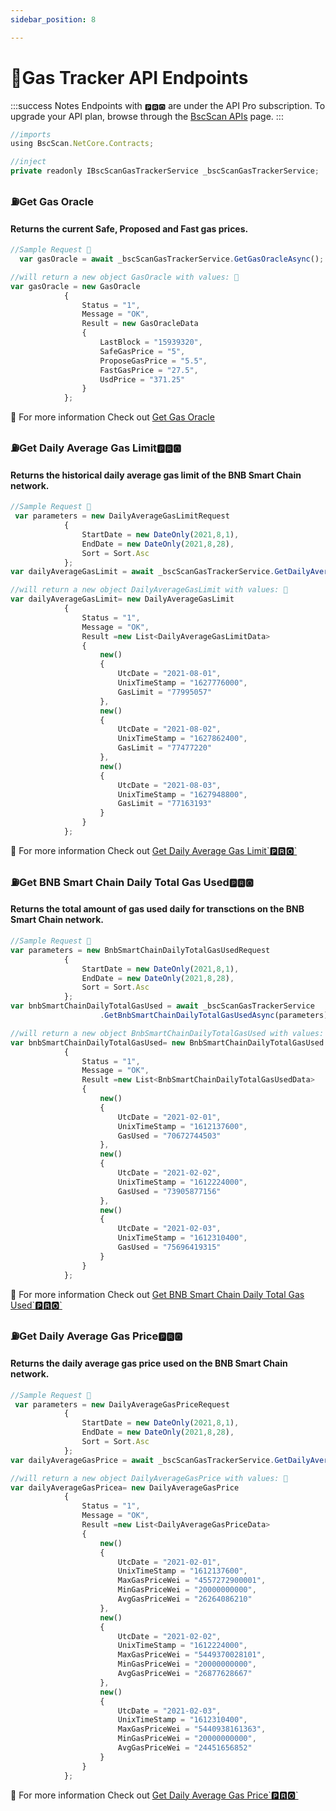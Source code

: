 ```yaml
---
sidebar_position: 8

---
```


# 🎯Gas Tracker API Endpoints

:::success Notes
Endpoints with `🅿🆁🅾` are under the API Pro subscription. To upgrade your API plan, browse through the [BscScan APIs](https://bscscan.com/s_checkout) page.
:::

```jsx
//imports
using BscScan.NetCore.Contracts;

//inject
private readonly IBscScanGasTrackerService _bscScanGasTrackerService;
```
### ⛽️Get Gas Oracle
#### Returns the current Safe, Proposed and Fast gas prices.

<Tabs>
  <TabItem value="request" label="Request" default>

```jsx
//Sample Request 🍎
  var gasOracle = await _bscScanGasTrackerService.GetGasOracleAsync();
```
  </TabItem>
  <TabItem value="response" label="Response">    

```js
//will return a new object GasOracle with values: 🍊
var gasOracle = new GasOracle
            {
                Status = "1",
                Message = "OK",
                Result = new GasOracleData
                {
                    LastBlock = "15939320",
                    SafeGasPrice = "5",
                    ProposeGasPrice = "5.5",
                    FastGasPrice = "27.5",
                    UsdPrice = "371.25"
                }
            };
```
  </TabItem>
  <TabItem value="..." label="...">
   🍌 For more information Check out  
   <a target="_blank" href="https://docs.bscscan.com/api-endpoints/gas-tracker#get-gas-oracle"> Get Gas Oracle</a>
  </TabItem>
</Tabs>

### ⛽️Get Daily Average Gas Limit`🅿🆁🅾`
#### Returns the historical daily average gas limit of the BNB Smart Chain network.

<Tabs>
  <TabItem value="request" label="Request" default>

```jsx
//Sample Request 🍎
 var parameters = new DailyAverageGasLimitRequest
            {
                StartDate = new DateOnly(2021,8,1),
                EndDate = new DateOnly(2021,8,28),
                Sort = Sort.Asc
            };
var dailyAverageGasLimit = await _bscScanGasTrackerService.GetDailyAverageGasLimitAsync(parameters);
```
  </TabItem>
  <TabItem value="response" label="Response">    

```js
//will return a new object DailyAverageGasLimit with values: 🍊
var dailyAverageGasLimit= new DailyAverageGasLimit
            {
                Status = "1",
                Message = "OK",
                Result =new List<DailyAverageGasLimitData>
                {
                    new()
                    {
                        UtcDate = "2021-08-01",
                        UnixTimeStamp = "1627776000",
                        GasLimit = "77995057"
                    },
                    new()
                    {
                        UtcDate = "2021-08-02",
                        UnixTimeStamp = "1627862400",
                        GasLimit = "77477220"
                    },
                    new()
                    {
                        UtcDate = "2021-08-03",
                        UnixTimeStamp = "1627948800",
                        GasLimit = "77163193"
                    }
                }
            };
```
  </TabItem>
  <TabItem value="..." label="...">
   🍌 For more information Check out  
   <a target="_blank" href="https://docs.bscscan.com/api-endpoints/gas-tracker#get-daily-average-gas-limit"> Get Daily Average Gas Limit`🅿🆁🅾`</a>
  </TabItem>
</Tabs>

### ⛽️Get BNB Smart Chain Daily Total Gas Used`🅿🆁🅾`
#### Returns the total amount of gas used daily for transctions on the BNB Smart Chain network.

<Tabs>
  <TabItem value="request" label="Request" default>

```jsx
//Sample Request 🍎
var parameters = new BnbSmartChainDailyTotalGasUsedRequest
            {
                StartDate = new DateOnly(2021,8,1),
                EndDate = new DateOnly(2021,8,28),
                Sort = Sort.Asc
            };
var bnbSmartChainDailyTotalGasUsed = await _bscScanGasTrackerService
                    .GetBnbSmartChainDailyTotalGasUsedAsync(parameters);
```
  </TabItem>
  <TabItem value="response" label="Response">    

```js
//will return a new object BnbSmartChainDailyTotalGasUsed with values: 🍊
var bnbSmartChainDailyTotalGasUsed= new BnbSmartChainDailyTotalGasUsed
            {
                Status = "1",
                Message = "OK",
                Result =new List<BnbSmartChainDailyTotalGasUsedData>
                {
                    new()
                    {
                        UtcDate = "2021-02-01",
                        UnixTimeStamp = "1612137600",
                        GasUsed = "70672744503"
                    },
                    new()
                    {
                        UtcDate = "2021-02-02",
                        UnixTimeStamp = "1612224000",
                        GasUsed = "73905877156"
                    },
                    new()
                    {
                        UtcDate = "2021-02-03",
                        UnixTimeStamp = "1612310400",
                        GasUsed = "75696419315"
                    }
                }
            };
```
  </TabItem>
  <TabItem value="..." label="...">
   🍌 For more information Check out  
   <a target="_blank" href="https://docs.bscscan.com/api-endpoints/gas-tracker#get-bnb-smart-chain-daily-total-gas-used"> Get BNB Smart Chain Daily Total Gas Used`🅿🆁🅾`</a>
  </TabItem>
</Tabs>

### ⛽️Get Daily Average Gas Price`🅿🆁🅾`
#### Returns the daily average gas price used on the BNB Smart Chain network.

<Tabs>
  <TabItem value="request" label="Request" default>

```jsx
//Sample Request 🍎
 var parameters = new DailyAverageGasPriceRequest
            {
                StartDate = new DateOnly(2021,8,1),
                EndDate = new DateOnly(2021,8,28),
                Sort = Sort.Asc
            };
var dailyAverageGasPrice = await _bscScanGasTrackerService.GetDailyAverageGasPriceAsync(parameters);
```
  </TabItem>
  <TabItem value="response" label="Response">    

```js
//will return a new object DailyAverageGasPrice with values: 🍊
var dailyAverageGasPricea= new DailyAverageGasPrice
            {
                Status = "1",
                Message = "OK",
                Result =new List<DailyAverageGasPriceData>
                {
                    new()
                    {
                        UtcDate = "2021-02-01",
                        UnixTimeStamp = "1612137600",
                        MaxGasPriceWei = "4557272900001",
                        MinGasPriceWei = "20000000000",
                        AvgGasPriceWei = "26264086210"
                    },
                    new()
                    {
                        UtcDate = "2021-02-02",
                        UnixTimeStamp = "1612224000",
                        MaxGasPriceWei = "5449370028101",
                        MinGasPriceWei = "20000000000",
                        AvgGasPriceWei = "26877628667"
                    },
                    new()
                    {
                        UtcDate = "2021-02-03",
                        UnixTimeStamp = "1612310400",
                        MaxGasPriceWei = "5440938161363",
                        MinGasPriceWei = "20000000000",
                        AvgGasPriceWei = "24451656852"
                    }
                }
            };
```
  </TabItem>
  <TabItem value="..." label="...">
   🍌 For more information Check out  
   <a target="_blank" href="https://docs.bscscan.com/api-endpoints/gas-tracker#get-daily-average-gas-price"> Get Daily Average Gas Price`🅿🆁🅾`</a>
  </TabItem>
</Tabs>